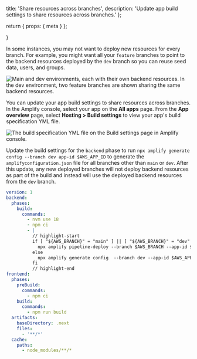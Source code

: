   title: 'Share resources across branches',
  description: 'Update app build settings to share resources across branches.'
};

  return {
    props: {
      meta
    }
  };

}

In some instances, you may not want to deploy new resources for every branch. For example, you might want all your `feature` branches to point to the backend resources deployed by the `dev` branch so you can reuse seed data, users, and groups.

![Main and dev environments, each with their own backend resources. In the dev environment, two feature branches are shown sharing the same backend resources. ](/images/gen2/fullstack-branching/share-resources.png)

You can update your app build settings to share resources across branches. In the Amplify console, select your app on the **All apps** page. From the **App overview** page, select **Hosting > Build settings** to view your app's build specification YML file.

![The build specification YML file on the Build settings page in Amplify console.](/images/gen2/fullstack-branching/build-settings.png)

Update the build settings for the `backend` phase to run `npx amplify generate config --branch dev app-id $AWS_APP_ID` to generate the `amplifyconfiguration.json` file for all branches other than `main` or `dev`. After this update, any new deployed branches will not deploy backend resources as part of the build and instead will use the deployed backend resources from the `dev` branch.

```yaml title="amplify.yml"
version: 1
backend:
  phases:
    build:
      commands:
        - nvm use 18
        - npm ci
        - |
          // highlight-start
          if [ "${AWS_BRANCH}" = "main" ] || [ "${AWS_BRANCH}" = "dev" ]; then 
            npx amplify pipeline-deploy --branch $AWS_BRANCH --app-id $AWS_APP_ID 
          else
            npx amplify generate config  --branch dev --app-id $AWS_APP_ID 
          fi
          // highlight-end
frontend:
  phases:
    preBuild:
      commands:
        - npm ci
    build:
      commands:
        - npm run build
  artifacts:
    baseDirectory: .next
    files:
      - '**/*'
  cache:
    paths:
      - node_modules/**/*
```
